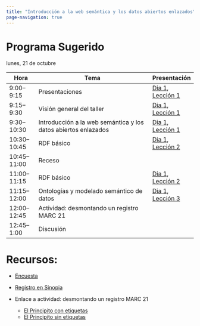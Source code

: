 ```yaml
---
title: "Introducción a la web semántica y los datos abiertos enlazados"
page-navigation: true
---
```


# Programa Sugerido

lunes, 21 de octubre

| Hora           | Tema                                                            | Presentación |
|----------------|-----------------------------------------------------------------|--------------|
| 9:00–9:15      | Presentaciones                                                  |<a href="https://slides.com/timathom/taller-bibframe-d1-l1" target="_blank">Dia 1, Lección 1 </a>|
| 9:15–9:30      | Visión general del taller                                       |<a href="https://slides.com/timathom/taller-bibframe-d1-l1" target="_blank">Dia 1, Lección 1 </a>|
| 9:30–10:30     | Introducción a la web semántica y los datos abiertos enlazados  |<a href="https://slides.com/timathom/taller-bibframe-d1-l1" target="_blank">Dia 1, Lección 1 </a>|
| 10:30–10:45    | RDF básico                                                      |<a href="https://slides.com/timathom/taller-bibframe-d1-l2" target="_blank">Dia 1, Lección 2 </a>|
| 10:45–11:00    | Receso                                                          |
| 11:00–11:15    | RDF básico                                                      |<a href="https://slides.com/timathom/taller-bibframe-d1-l2" target="_blank">Dia 1, Lección 2 </a>|
| 11:15–12:00    | Ontologías y modelado semántico de datos                        |<a href="https://slides.com/timathom/taller-bibframe-d1-l3" target="_blank">Dia 1, Lección 3 </a>|
| 12:00–12:45    | Actividad: desmontando un registro MARC 21                      |
| 12:45–1:00     | Discusión                                                       |

# Recursos:

- [Encuesta](https://yalesurvey.ca1.qualtrics.com/jfe/form/SV_8pnIH8rBJozsDA2)

- [Registro en Sinopia](https://stage.sinopia.io/) 

- Enlace a actividad: desmontando un registro MARC 21
  - [El Principito con etiquetas](../presentaciones/pdf/El_principito_con_etiquetas.pdf)
  - [El Principito sin etiquetas](../presentaciones/pdf/El_principito_sin_etiquetas.pdf)
